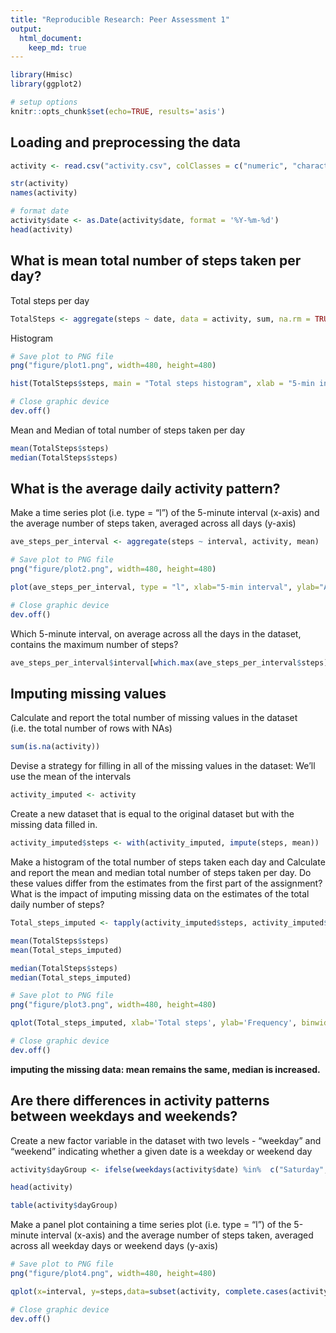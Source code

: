 ```yaml
---
title: "Reproducible Research: Peer Assessment 1"
output: 
  html_document:
    keep_md: true
---
```




```r
library(Hmisc)
library(ggplot2)

# setup options
knitr::opts_chunk$set(echo=TRUE, results='asis')
```

## Loading and preprocessing the data

```r
activity <- read.csv("activity.csv", colClasses = c("numeric", "character",  "numeric"))

str(activity)
names(activity)

# format date
activity$date <- as.Date(activity$date, format = '%Y-%m-%d')
head(activity)
```

## What is mean total number of steps taken per day?

Total steps per day
```r
TotalSteps <- aggregate(steps ~ date, data = activity, sum, na.rm = TRUE)
```

Histogram
```r
# Save plot to PNG file
png("figure/plot1.png", width=480, height=480)

hist(TotalSteps$steps, main = "Total steps histogram", xlab = "5-min interval", col = "yellow")

# Close graphic device
dev.off()
```




Mean and Median of total number of steps taken per day
```r
mean(TotalSteps$steps)
median(TotalSteps$steps)
```


## What is the average daily activity pattern?
Make a time series plot (i.e. type = "l") of the 5-minute interval (x-axis) and the average number of steps taken, averaged across all days (y-axis)
```r
ave_steps_per_interval <- aggregate(steps ~ interval, activity, mean)

# Save plot to PNG file
png("figure/plot2.png", width=480, height=480)

plot(ave_steps_per_interval, type = "l", xlab="5-min interval", ylab="Average Steps per interval", main="average number of steps taken, averaged across all days")

# Close graphic device
dev.off()
```

Which 5-minute interval, on average across all the days in the dataset, contains the maximum number of steps?
```r
ave_steps_per_interval$interval[which.max(ave_steps_per_interval$steps)]
```

## Imputing missing values

Calculate and report the total number of missing values in the dataset (i.e. the total number of rows with NAs)
```r
sum(is.na(activity))
```

Devise a strategy for filling in all of the missing values in the dataset:
We'll use the mean of the intervals
```r
activity_imputed <- activity
```

Create a new dataset that is equal to the original dataset but with the missing data filled in.
```r
activity_imputed$steps <- with(activity_imputed, impute(steps, mean))
```

Make a histogram of the total number of steps taken each day and Calculate and report the mean and median total number of steps taken per day. Do these values differ from the estimates from the first part of the assignment? What is the impact of imputing missing data on the estimates of the total daily number of steps?
```r
Total_steps_imputed <- tapply(activity_imputed$steps, activity_imputed$date, sum)

mean(TotalSteps$steps)
mean(Total_steps_imputed)

median(TotalSteps$steps)
median(Total_steps_imputed)

# Save plot to PNG file
png("figure/plot3.png", width=480, height=480)

qplot(Total_steps_imputed, xlab='Total steps', ylab='Frequency', binwidth = 2000)

# Close graphic device
dev.off()
```

**imputing the missing data:  mean remains the same, median is increased.**

## Are there differences in activity patterns between weekdays and weekends?

Create a new factor variable in the dataset with two levels - "weekday" and "weekend" indicating whether a given date is a weekday or weekend day
```r
activity$dayGroup <- ifelse(weekdays(activity$date) %in%  c("Saturday", "Sunday"),'weekend','weekday')

head(activity)

table(activity$dayGroup)
```

Make a panel plot containing a time series plot (i.e. type = "l") of the 5-minute interval (x-axis) and the average number of steps taken, averaged across all weekday days or weekend days (y-axis)
```r
# Save plot to PNG file
png("figure/plot4.png", width=480, height=480)

qplot(x=interval, y=steps,data=subset(activity, complete.cases(activity)),geom='smooth', stat='summary', fun.y=mean) + facet_grid(dayGroup~.) + facet_wrap(~dayGroup,nrow=2) + theme(strip.background = element_rect(fill="purple")) + labs(title='Ave #steps taken, averaged across all weekday or weekend days')

# Close graphic device
dev.off()
```


